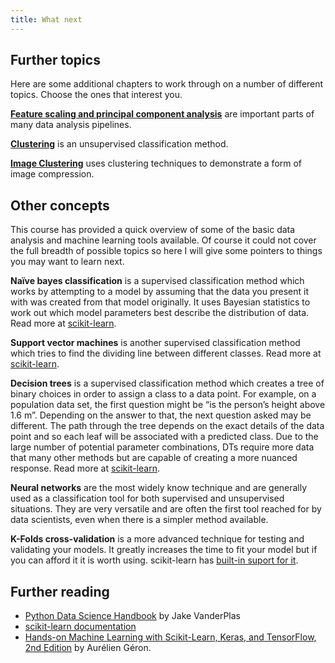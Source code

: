 ```yaml
---
title: What next
---
```



## Further topics

Here are some additional chapters to work through on a number of different topics. Choose the ones that interest you.

[**Feature scaling and principal component analysis**](./appendix_scaling.qmd) are important parts of many data analysis pipelines.

[**Clustering**](appendix_clustering.qmd) is an unsupervised classification method.

[**Image Clustering**](appendix_clustering_images.qmd) uses clustering techniques to demonstrate a form of image compression.

## Other concepts

This course has provided a quick overview of some of the basic data analysis and machine learning tools available. Of course it could not cover the full breadth of possible topics so here I will give some pointers to things you may want to learn next.

**Naïve bayes classification** is a supervised classification method which works by attempting to a model by assuming that the data you present it with was created from that model originally. It uses Bayesian statistics to work out which model parameters best describe the distribution of data. Read more at [scikit-learn](https://scikit-learn.org/stable/modules/naive_bayes.html).

**Support vector machines** is another supervised classification method which tries to find the dividing line between different classes. Read more at [scikit-learn](https://scikit-learn.org/stable/modules/svm.html).

**Decision trees** is a supervised classification method which creates a tree of binary choices in order to assign a class to a data point. For example, on a population data set, the first question might be "is the person's height above 1.6 m". Depending on the answer to that, the next question asked may be different. The path through the tree depends on the exact details of the data point and so each leaf will be associated with a predicted class. Due to the large number of potential parameter combinations, DTs require more data that many other methods but are capable of creating a more nuanced response. Read more at [scikit-learn](https://scikit-learn.org/stable/modules/tree.html).

**Neural networks** are the most widely know technique and are generally used as a classification tool for both supervised and unsupervised situations. They are very versatile and are often the first tool reached for by data scientists, even when there is a simpler method available.

**K-Folds cross-validation** is a more advanced technique for testing and validating your models. It greatly increases the time to fit your model but if you can afford it it is worth using. scikit-learn has [built-in suport for it](https://scikit-learn.org/stable/modules/cross_validation.html).

## Further reading

- [Python Data Science Handbook](https://jakevdp.github.io/PythonDataScienceHandbook/) by Jake VanderPlas
- [scikit-learn documentation](https://scikit-learn.org/stable/documentation.html)
- [Hands-on Machine Learning with Scikit-Learn, Keras, and TensorFlow, 2nd Edition](http://shop.oreilly.com/product/0636920142874.do) by Aurélien Géron.

